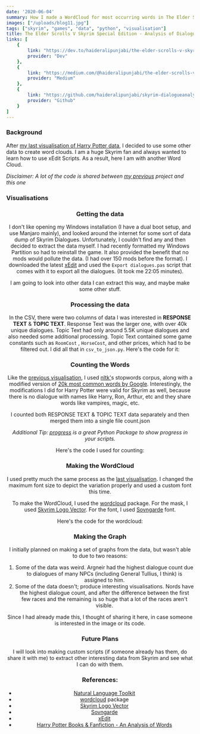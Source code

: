 ```yaml
---
date: '2020-06-04'
summary: How I made a WordCloud for most occurring words in The Elder Scrolls V Skyrim Special Edition
images: ["/uploads/blog11.jpg"]
tags: ["skyrim", "games", "data", "python", "visualisation"]
title: The Elder Scrolls V Skyrim Special Edition - Analysis of Dialogues
links: [
    {
        link: "https://dev.to/haideralipunjabi/the-elder-scrolls-v-skyrim-special-edition-analysis-of-dialogues-2d1c",
        provider: "Dev"
    },
    {
        link: "https://medium.com/@haideralipunjabi/the-elder-scrolls-v-skyrim-special-edition-analysis-of-dialogues-456ac452d10e",
        provider: "Medium"
    },
    {
        link: "https://github.com/haideralipunjabi/skyrim-dialogueanalysis",
        provider: "Github"
    }
]
---
```


### Background

After [my last visualisation of Harry Potter data](https://blog.haideralipunjabi.com/posts/harry-potter-books-fanfiction-an-analysis-of-words/), I decided to use some other data to create word clouds. I am a huge Skyrim fan and always wanted to learn how to use xEdit Scripts. As a result, here I am with another Word Cloud.

_Disclaimer: A lot of the code is shared between_ [_my previous_](https://blog.haideralipunjabi.com/posts/harry-potter-books-fanfiction-an-analysis-of-words/) _project and this one_

### Visualisations

<Imgur id="odnJWMw" ext="png" class="image-resp" align="center" title="WordCloud of Most Occurring Words in Dialogues of Skyrim Special Edition" /> 

<Imgur id="ca71mqu" ext="png" class="image-resp" align="center" title="Graph of DLC contribution towards dialogues" />


### Getting the data

I don't like opening my Windows installation (I have a dual boot setup, and use Manjaro mainly), and looked around the internet for some sort of data dump of Skyrim Dialogues. Unfortunately, I couldn't find any and then decided to extract the data myself. I had recently formatted my Windows Partition so had to reinstall the game. It also provided the benefit that no mods would pollute the data. (I had over 150 mods before the format). I downloaded the latest [xEdit](http://tes5edit.github.io/) and used the `Export dialogues.pas` script that comes with it to export all the dialogues. (It took me 22:05 minutes).

I am going to look into other data I can extract this way, and maybe make some other stuff.

### Processing the data

In the CSV, there were two columns of data I was interested in **RESPONSE TEXT** & **TOPIC TEXT**. Response Text was the larger one, with over 40k unique dialogues. Topic Text had only around 5.5K unique dialogues and also needed some additional processing. Topic Text contained some game constants such as `RoomCost` , `HorseCost`, and other prices, which had to be filtered out. I did all that in `csv_to_json.py`. Here's the code for it:

<Github repo="haideralipunjabi/skyrim-dialogueanalysis" file="csv_to_json.py" lang="python" showLineNumbers={true}/>

### Counting the Words

Like the [previous visualisation](),  I used [nltk']()s stopwords corpus, along with a modified version of [20k most common words by Google](https://github.com/first20hours/google-10000-english). Interestingly, the modifications I did for Harry Potter were valid for Skyrim as well, because there is no dialogue with names like Harry, Ron, Arthur, etc and they share words like vampires, magic, etc.

I counted both RESPONSE TEXT & TOPIC TEXT data separately and then merged them into a single file count.json

_Additional Tip:_ [_progress_](https://pypi.org/project/progress/) _is a great Python Package to show progress in your scripts._

Here's the code I used for counting:

<Github repo="haideralipunjabi/skyrim-dialogueanalysis" file="count_words.py" lang="python" showLineNumbers={true}/>

### Making the WordCloud

I used pretty much the same process as the [last visualisation](https://blog.haideralipunjabi.com/posts/harry-potter-books-fanfiction-an-analysis-of-words/). I changed the maximum font size to depict the variation properly and used a custom font this time.

To make the WordCloud, I used the [wordcloud](https://amueller.github.io/word_cloud/) package. For the mask, I used [Skyrim Logo Vector](https://www.nexusmods.com/skyrim/mods/68054). For the font, I used [Sovngarde](https://www.nexusmods.com/skyrimspecialedition/mods/386) font.

Here's the code for the wordcloud:

<Github repo="haideralipunjabi/skyrim-dialogueanalysis" file="make_wordcloud.py" lang="python" showLineNumbers={true}/>

### Making the Graph

I initially planned on making a set of graphs from the data, but wasn't able to due to two reasons:

1. Some of the data was weird. Argneir had the highest dialogue count due to dialogues of many NPCs (including General Tullius, I think) is assigned to him.
2. Some of the data doesn't; produce interesting visualisations. Nords have the highest dialogue count, and after the difference between the first few races and the remaining is so huge that a lot of the races aren't visible.

Since I had already made this, I thought of sharing it here, in case someone is interested in the image or its code.

<Github repo="haideralipunjabi/skyrim-dialogueanalysis" file="make_graphs.py" lang="python" showLineNumbers={true}/>

### Future Plans

I will look into making custom scripts (if someone already has them, do share it with me) to extract other interesting data from Skyrim and see what I can do with them.

### References:

* [Natural Language Toolkit](https://nltk.org)
* [wordcloud](https://amueller.github.io/word_cloud/) package
* [Skyrim Logo Vector](https://www.nexusmods.com/skyrim/mods/68054)
* [Sovngarde](https://www.nexusmods.com/skyrimspecialedition/mods/386)
* [xEdit](http://tes5edit.github.io/)
* [Harry Potter Books & Fanfiction - An Analysis of Words](https://blog.haideralipunjabi.com/posts/harry-potter-books-fanfiction-an-analysis-of-words/)